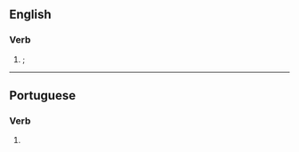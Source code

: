 ==English==

===Verb===
{{head|en|verb form}}

# {{lb|en|American spelling}} {{alternative spelling of|neutralises|nodot=t|lang=en}}; {{en-third-person singular of|neutralize}}

----

==Portuguese==

===Verb===
{{pt-verb-form}}

# {{pt-verb-form-of|neutralizar}}